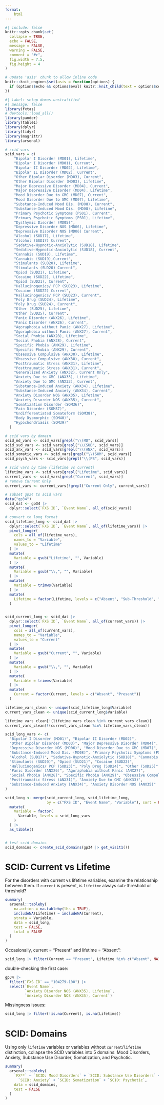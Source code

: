 ```yaml
---
format:
    html
---
```


```r
#| include: false
knitr::opts_chunk$set(
  collapse = TRUE,
  echo = FALSE,
  message = FALSE,
  warning = FALSE,
  comment = "#>",
  fig.width = 7.5,
  fig.height = 4
)

# update 'asis' chunk to allow inline code
knitr::knit_engines$set(asis = function(options) {
  if (options$echo && options$eval) knitr::knit_child(text = options$code)
})
```

```r
#| label: setup-demos-unstratified
#| message: false
library(fxtas)
# devtools::load_all()
library(pander)
library(table1)
library(dplyr)
library(tidyr)
library(magrittr)
library(arsenal)
```

```r
# scid vars
scid_vars = c(
    "Bipolar I Disorder (MD01), Lifetime",                            
    "Bipolar I Disorder (MD01), Current",
    "Bipolar II Disorder (MD02), Lifetime",         
    "Bipolar II Disorder (MD02), Current",         
    "Other Bipolar Disorder (MD03), Current",         
    "Other Bipolar Disorder (MD03), Lifetime",         
    "Major Depressive Disorder (MD04), Current",         
    "Major Depressive Disorder (MD04), Lifetime",         
    "Mood Disorder Due to GMC (MD07), Current",         
    "Mood Disorder Due to GMC (MD07), Lifetime",         
    "Substance-Induced Mood Dis. (MD08), Current",         
    "Substance-Induced Mood Dis. (MD08), Lifetime",         
    "Primary Psychotic Symptoms (PS01), Current",         
    "Primary Psychotic Symptoms (PS01), Lifetime",
    "Dysthymic Disorder (MD05)",         
    "Depressive Disorder NOS (MD06), Lifetime",         
    "Depressive Disorder NOS (MD06) Current",         
    "Alcohol (SUD17), Lifetime",         
    "Alcohol (SUD17) Current",         
    "Sedative-Hypnotic-Anxiolytic (SUD18), Lifetime",         
    "Sedative-Hypnotic-Anxiolytic (SUD18), Current",         
    "Cannabis (SUD19), Lifetime",         
    "Cannabis (SUD19),Current",         
    "Stimulants (SUD20), Lifetime",         
    "Stimulants (SUD20) Current",         
    "Opiod (SUD21), Lifetime",         
    "Cocaine (SUD22), Lifetime",         
    "Opiod (SUD21), Current",         
    "Hallucinogenics/ PCP (SUD23), Lifetime",         
    "Cocaine (SUD22) Current",         
    "Hallucinogenics/ PCP (SUD23), Current",         
    "Poly Drug (SUD24), Lifetime",         
    "Poly Drug (SUD24), Current",         
    "Other (SUD25), Lifetime",         
    "Other (SUD25), Current",         
    "Panic Disorder (ANX26), Lifetime",         
    "Panic Disorder (ANX26), Current",         
    "Agoraphobia without Panic (ANX27), Lifetime",         
    "Agoraphobia without Panic (ANX27), Current",         
    "Social Phobia (ANX28), Lifetime",         
    "Social Phobia (ANX28), Current",         
    "Specific Phobia (ANX29), Lifetime",         
    "Specific Phobia (ANX29), Current",         
    "Obsessive Compulsive (ANX30), Lifetime",         
    "Obsessive Compulsive (ANX30), Current",         
    "Posttraumatic Stress (ANX31), Lifetime",         
    "Posttraumatic Stress (ANX31), Current",         
    "Generalized Anxiety (ANX32), Current Only",         
    "Anxiety Due to GMC (ANX33), Lifetime",         
    "Anxiety Due to GMC (ANX33), Current",         
    "Substance-Induced Anxiety (ANX34), Lifetime",         
    "Substance-Induced Anxiety (ANX34), Current",         
    "Anxiety Disorder NOS (ANX35), Lifetime",         
    "Anxiety Disorder NOS (ANX35), Current",         
    "Somatization Disorder (SOM36)",         
    "Pain Disorder (SOM37)",         
    "Undifferentiated Somatoform (SOM38)",         
    "Body Dysmorphic (SOM40)",         
    "Hypochondriasis (SOM39)"
  )

# scid vars by domain
scid_md_vars <- scid_vars[grepl("\\(MD", scid_vars)]
scid_sud_vars <- scid_vars[grepl("\\(SUD", scid_vars)]
scid_anx_vars <- scid_vars[grepl("\\(ANX", scid_vars)]
scid_somatic_vars <- scid_vars[grepl("\\(SOM", scid_vars)]
scid_psych_vars <- scid_vars[grepl("\\(PS", scid_vars)]

# scid vars by time (lifetime vs current)
lifetime_vars <- scid_vars[grepl("Lifetime", scid_vars)]
current_vars <- scid_vars[grepl("Current", scid_vars)]
# remove Current Only
current_vars <- current_vars[!grepl("Current Only", current_vars)]

# subset gp34 to scid vars
data("gp34")
scid_dat <- gp34 |>
  dplyr::select(`FXS ID`, `Event Name`, all_of(scid_vars))

# convert to long format
scid_lifetime_long <- scid_dat |>
  dplyr::select(`FXS ID`, `Event Name`, all_of(lifetime_vars)) |>
  pivot_longer(
    cols = all_of(lifetime_vars),
    names_to = "Variable",
    values_to = "Lifetime"
  ) |>
  mutate(
    Variable = gsub("Lifetime", "", Variable)
  ) |>
  mutate(
    Variable = gsub("\\,", "", Variable)
  ) |>
  mutate(
    Variable = trimws(Variable)
  ) |>
  mutate(
    Lifetime = factor(Lifetime, levels = c("Absent", "Sub-Threshold", "Threshold"))
  )
  

scid_current_long <- scid_dat |>
  dplyr::select(`FXS ID`, `Event Name`, all_of(current_vars)) |>
  pivot_longer(
    cols = all_of(current_vars),
    names_to = "Variable",
    values_to = "Current"
  ) |>
  mutate(
    Variable = gsub("Current", "", Variable)
  ) |>
  mutate(
    Variable = gsub("\\,", "", Variable)
  ) |>
  mutate(
    Variable = trimws(Variable)
  ) |>
  mutate(
    Current = factor(Current, levels = c("Absent", "Present"))
  )

lifetime_vars_clean <- unique(scid_lifetime_long$Variable)
current_vars_clean <- unique(scid_current_long$Variable)

lifetime_vars_clean[!(lifetime_vars_clean %in% current_vars_clean)]
current_vars_clean[!(current_vars_clean %in% lifetime_vars_clean)]

scid_long_vars <- c(
  "Bipolar I Disorder (MD01)", "Bipolar II Disorder (MD02)", 
  "Other Bipolar Disorder (MD03)", "Major Depressive Disorder (MD04)", 
  "Depressive Disorder NOS (MD06)", "Mood Disorder Due to GMC (MD07)", 
  "Substance-Induced Mood Dis. (MD08)", "Primary Psychotic Symptoms (PS01)",  
  "Alcohol (SUD17)", "Sedative-Hypnotic-Anxiolytic (SUD18)", "Cannabis (SUD19)", 
  "Stimulants (SUD20)", "Opiod (SUD21)", "Cocaine (SUD22)", 
  "Hallucinogenics/ PCP (SUD23)", "Poly Drug (SUD24)", "Other (SUD25)", 
  "Panic Disorder (ANX26)", "Agoraphobia without Panic (ANX27)", 
  "Social Phobia (ANX28)", "Specific Phobia (ANX29)", "Obsessive Compulsive (ANX30)", 
  "Posttraumatic Stress (ANX31)", "Anxiety Due to GMC (ANX33)", 
  "Substance-Induced Anxiety (ANX34)", "Anxiety Disorder NOS (ANX35)"
)

scid_long <- merge(scid_current_long, scid_lifetime_long, 
                   by = c("FXS ID", "Event Name", "Variable"), sort = FALSE) |>
  mutate(
    Variable = factor(
      Variable, levels = scid_long_vars
    )
  ) |> 
  as_tibble()


# test scid domains
scid_domains <- create_scid_domains(gp34 |> get_visit1())
```

# SCID: Current vs Lifetime

For the disorders with current vs lifetime variables, examine the relationship between them. If `current` is present, is `lifetime` always sub-threshold or threshold?  

```r
summary(
  arsenal::tableby(
    na.action = na.tableby(lhs = TRUE),
    includeNA(Lifetime) ~ includeNA(Current),
    strata = Variable,
    data = scid_long,
    test = FALSE,
    total = FALSE
  )
)
```

Occasionally, current = "Present" and lifetime = "Absent":

```r
scid_long |> filter(Current == "Present", Lifetime %in% c("Absent", NA))

```

double-checking the first case:

```R
gp34 |> 
  filter(`FXS ID` == "104279-100") |> 
  select(`Event Name`, 
         `Anxiety Disorder NOS (ANX35), Lifetime`, 
         `Anxiety Disorder NOS (ANX35), Current`)
```

Missingness issues:

```r
scid_long |> filter(!is.na(Current), is.na(Lifetime))
```


# SCID: Domains

Using only `lifetime` variables or variables without `current`/`lifetime` distinction, collapse the SCID variables into 5 domains: Mood Disorders, Anxiety, Substance Use Disorder, Somatization, and Psychotic.

```r
summary(
  arsenal::tableby(
    `FX**` ~ `SCID: Mood Disorders` + `SCID: Substance Use Disorders` + 
      `SCID: Anxiety` + `SCID: Somatization` + `SCID: Psychotic`,
    data = scid_domains,
    test = FALSE
  )
)
```
